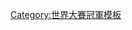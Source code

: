 {{Navbox
|bodyclass=hlist
| name  = 1998年世界大賽冠軍紐約洋基隊名單
| title = [[紐約洋基|<span style="color:white;">紐約洋基</span>]] [[1998年世界大賽|<span style="color:white;">1998年世界大賽</span>]]冠軍名單
| titlestyle = background:#1c2841; color:white;
| belowstyle = background:#C0C0C0; color:#1c2841;
| list1 = 
* 2 [[德瑞克·基特]]
*11 [[查克·諾布勞克]]
*14 [[伊良部秀輝]]
*18 [[史考特·布羅修斯]] ([[世界大賽最有價值球員獎|世界大賽MVP]])
*19 [[路易斯·索荷]]
*20 [[荷黑·波沙達]]
*21 [[保羅·歐尼爾 (棒球員)|保羅·歐尼爾]]
*22 [[荷馬·布希]]
*24 [[提諾·馬丁尼茲]]
*25 [[喬·吉拉迪]]
*26 [[奧蘭多·赫南德茲]]
*27 [[葛萊姆·洛伊德]]
*28 [[查德·柯提斯]]
*29 [[麥克·史丹頓]]
*31 [[提姆·雷恩斯]]
*33 [[大衛·威爾斯]] (美聯冠軍賽MVP)
*36 [[大衛·孔恩]]
*38 [[瑞奇·李迪]]
*39 [[達里爾·斯塔比雷]]
*40 [[達倫·霍姆斯]]
*42 [[馬里安諾·李維拉]]
*43 [[傑夫·尼爾森]]
*45 [[齊利·戴維斯]]
*46 [[安迪·派提特]]
*47 [[沙恩·史賓塞]]
*51 [[伯尼·威廉斯]]
*55 [[拉米羅·曼多薩]]
| list2 = 總教練 6 [[喬·托瑞]]
| list3 = 
* 三壘指導教練 30 [[威利·藍道夫]]
* 投手教練 34 [[梅爾·史陶德邁爾]]
* 牛棚教練 40 [[湯尼·克隆寧格]]
* 打擊教練 49 [[克里斯·錢布里斯]]
* 板凳教練 50 [[唐·辛默]]
* 一壘指導教練 53 [[荷西·卡登諾]]
|below = 
* [[1998年美國職棒大聯盟球季|<span style="color:#1c2841;">例行賽</span>]]
* [[1998年美國聯盟分區賽|<span style="color:#1c2841;">美聯分區賽</span>]]
* [[1998年美國聯盟冠軍賽|<span style="color:#1c2841;">美聯冠軍賽</span>]]
}}<noinclude>
[[Category:世界大賽冠軍模板]]
</noinclude>